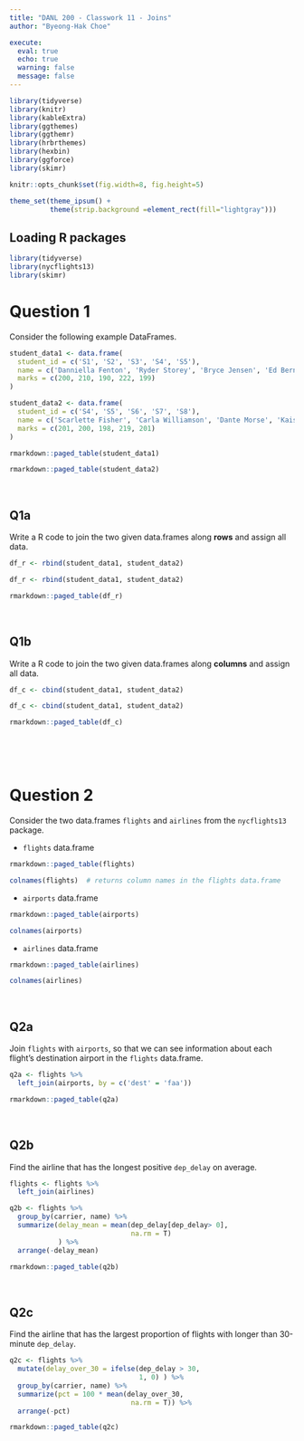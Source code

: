 ```yaml
---
title: "DANL 200 - Classwork 11 - Joins"
author: "Byeong-Hak Choe"

execute: 
  eval: true
  echo: true
  warning: false
  message: false
---
```


```r
library(tidyverse)
library(knitr)
library(kableExtra)
library(ggthemes)
library(ggthemr)
library(hrbrthemes)
library(hexbin)
library(ggforce)
library(skimr)

knitr::opts_chunk$set(fig.width=8, fig.height=5)  

theme_set(theme_ipsum() +
          theme(strip.background =element_rect(fill="lightgray")))


```

## Loading R packages

```r
library(tidyverse)
library(nycflights13)
library(skimr)
```



# Question 1


Consider the following example DataFrames.
```r
student_data1 <- data.frame(
  student_id = c('S1', 'S2', 'S3', 'S4', 'S5'),
  name = c('Danniella Fenton', 'Ryder Storey', 'Bryce Jensen', 'Ed Bernal', 'Kwame Morin'),
  marks = c(200, 210, 190, 222, 199)
)

student_data2 <- data.frame(
  student_id = c('S4', 'S5', 'S6', 'S7', 'S8'),
  name = c('Scarlette Fisher', 'Carla Williamson', 'Dante Morse', 'Kaiser William', 'Madeeha Preston'),
  marks = c(201, 200, 198, 219, 201)
)

```




```r
rmarkdown::paged_table(student_data1)
```


```r
rmarkdown::paged_table(student_data2)
```


<br>

## Q1a
Write a R code to join the two given data.frames along **rows** and assign all data.

```r
df_r <- rbind(student_data1, student_data2)
```

```r
df_r <- rbind(student_data1, student_data2)
```

```r
rmarkdown::paged_table(df_r)
```

<br>


## Q1b
Write a R code to join the two given data.frames along **columns** and assign all data.

```r
df_c <- cbind(student_data1, student_data2)
```

```r
df_c <- cbind(student_data1, student_data2)
```


```r
rmarkdown::paged_table(df_c)
```


<br><br><br>

# Question 2

Consider the two data.frames `flights` and `airlines` from the `nycflights13` package.


- `flights` data.frame
```r
rmarkdown::paged_table(flights)
```

```r
colnames(flights)  # returns column names in the flights data.frame
```


- `airports` data.frame

```r
rmarkdown::paged_table(airports)
```

```r
colnames(airports)
```


- `airlines` data.frame

```r
rmarkdown::paged_table(airlines)
```

```r
colnames(airlines)
```

<br>

## Q2a

Join `flights` with `airports`, so that we can see information about each flight's destination airport in the `flights` data.frame.

```r
q2a <- flights %>% 
  left_join(airports, by = c('dest' = 'faa'))
```

```r
rmarkdown::paged_table(q2a)
```

<br>

## Q2b

Find the airline that has the longest positive `dep_delay` on average.

```r
flights <- flights %>% 
  left_join(airlines)

q2b <- flights %>% 
  group_by(carrier, name) %>% 
  summarize(delay_mean = mean(dep_delay[dep_delay> 0],
                              na.rm = T)
            ) %>% 
  arrange(-delay_mean)

```



```r
rmarkdown::paged_table(q2b)
```

<br>

## Q2c

Find the airline that has the largest proportion of flights with longer than 30-minute `dep_delay`.


```r
q2c <- flights %>% 
  mutate(delay_over_30 = ifelse(dep_delay > 30, 
                                1, 0) ) %>% 
  group_by(carrier, name) %>% 
  summarize(pct = 100 * mean(delay_over_30,
                              na.rm = T)) %>% 
  arrange(-pct)

```


```r
rmarkdown::paged_table(q2c)
```
